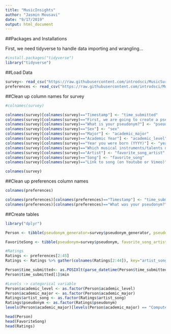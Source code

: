 ```yaml
---
title: "MusicInsights"
author: "Jasmin Mousavi"
date: "9/17/2019"
output: html_document
---
```



##Packages and Installations

First, we need tidyverse to handle data importing and wrangling...

```r
#install.packages("tidyverse")
library("tidyverse")
```

##Load Data

```r
survey<- read_csv("https://raw.githubusercontent.com/introdsci/MusicSurvey/master/music-survey.csv")
preferences <- read_csv("https://raw.githubusercontent.com/introdsci/MusicSurvey/master/preferences-survey.csv")
```

##Clean up column names for survey
```r
#colnames(survey)

colnames(survey)[colnames(survey)=="Timestamp"] <- "time_submitted"
colnames(survey)[colnames(survey)=="First, we are going to create a pseudonym for you to keep this survey anonymous (more or less). Which pseudonym generator would you prefer?"] <- "pseudonym_generator"
colnames(survey)[colnames(survey)=="What is your pseudonym?"] <- "pseudonym"
colnames(survey)[colnames(survey)=="Sex"] <- "sex"
colnames(survey)[colnames(survey)=="Major"] <- "academic_major"
colnames(survey)[colnames(survey)=="Academic Year"] <- "academic_level"
colnames(survey)[colnames(survey)=="Year you were born (YYYY)"] <- "year_born"
colnames(survey)[colnames(survey)=="Which musical instruments/talents do you play? (Select all that apply)"] <- "instrument_list"
colnames(survey)[colnames(survey)=="Artist"] <- "favorite_song_artist"
colnames(survey)[colnames(survey)=="Song"] <- "favorite_song"
colnames(survey)[colnames(survey)=="Link to song (on Youtube or Vimeo)"] <- "favorite_song_link"

colnames(survey)
```

##Clean up preferences column names
```r
colnames(preferences)

colnames(preferences)[colnames(preferences)=="Timestamp"] <- "time_submitted"
colnames(preferences)[colnames(preferences)=="What was your pseudonym?"] <- "pseudonym"
```

##Create tables 
```r
library("dplyr")

Person <- tibble(pseudonym_generator=survey$pseudonym_generator, pseudonym=survey$pseudonym, sex=survey$sex, academic_major=survey$academic_major, academic_level=survey$academic_level, year_born=survey$year_born, time_submitted=survey$time_submitted)

FavoriteSong <- tibble(pseudonym=survey$pseudonym, favorite_song_artist=survey$favorite_song_artist, favorite_song=survey$favorite_song, favorite_song_link=survey$favorite_song_link)

#Ratings
Ratings <- preferences[2:45]
Ratings <- Ratings %>% gather(colnames(Ratings[2:44]), key="artist_song", value="ratings")

Person$time_submitted<- as.POSIXlt(parse_datetime(Person$time_submitted, format="%m/%d/%y %H:%M"))
Person$time_submitted[1]$min

#Levels -> categorical variable
Person$academic_level <- as.factor(Person$academic_level)
Person$academic_major <- as.factor(Person$academic_major)
Ratings$artist_song <- as.factor(Ratings$artist_song)
Ratings$pseudonym <- as.factor(Ratings$pseudonym)
levels(Person$academic_major)[levels(Person$academic_major) == "Computer information systems"] <- "Computer Information Systems"

head(Person)
head(FavoriteSong)
head(Ratings)

```
